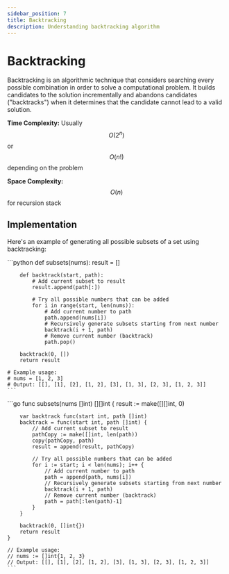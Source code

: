 ```yaml
---
sidebar_position: 7
title: Backtracking
description: Understanding backtracking algorithm
---
```



# Backtracking

Backtracking is an algorithmic technique that considers searching every possible combination in order to solve a computational problem. It builds candidates to the solution incrementally and abandons candidates ("backtracks") when it determines that the candidate cannot lead to a valid solution.

**Time Complexity:** Usually $$O(2^n)$$ or $$O(n!)$$ depending on the problem

**Space Complexity:** $$O(n)$$ for recursion stack

## Implementation

Here's an example of generating all possible subsets of a set using backtracking:

<Tabs>
  <TabItem value="py" label="Python">
    ```python
    def subsets(nums):
        result = []
        
        def backtrack(start, path):
            # Add current subset to result
            result.append(path[:])
            
            # Try all possible numbers that can be added
            for i in range(start, len(nums)):
                # Add current number to path
                path.append(nums[i])
                # Recursively generate subsets starting from next number
                backtrack(i + 1, path)
                # Remove current number (backtrack)
                path.pop()
        
        backtrack(0, [])
        return result

    # Example usage:
    # nums = [1, 2, 3]
    # Output: [[], [1], [2], [1, 2], [3], [1, 3], [2, 3], [1, 2, 3]]
    ```
  </TabItem>
  <TabItem value="ts" label="Golang">
    ```go
    func subsets(nums []int) [][]int {
        result := make([][]int, 0)
        
        var backtrack func(start int, path []int)
        backtrack = func(start int, path []int) {
            // Add current subset to result
            pathCopy := make([]int, len(path))
            copy(pathCopy, path)
            result = append(result, pathCopy)
            
            // Try all possible numbers that can be added
            for i := start; i < len(nums); i++ {
                // Add current number to path
                path = append(path, nums[i])
                // Recursively generate subsets starting from next number
                backtrack(i + 1, path)
                // Remove current number (backtrack)
                path = path[:len(path)-1]
            }
        }
        
        backtrack(0, []int{})
        return result
    }

    // Example usage:
    // nums := []int{1, 2, 3}
    // Output: [[], [1], [2], [1, 2], [3], [1, 3], [2, 3], [1, 2, 3]]
    ```
  </TabItem>
</Tabs> 
